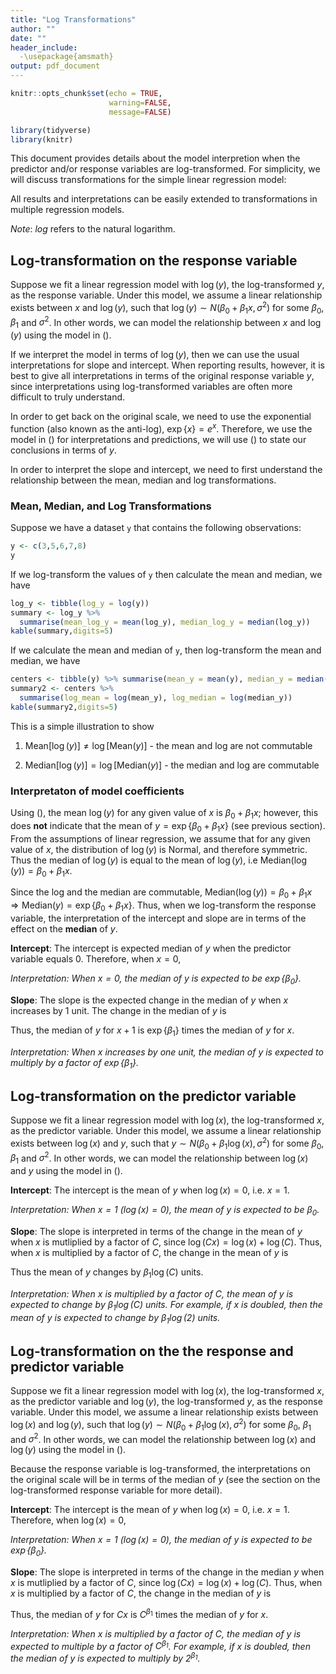 ```yaml
---
title: "Log Transformations"
author: ""
date: ""
header_include: 
  -\usepackage{amsmath}
output: pdf_document
---
```


```r
knitr::opts_chunk$set(echo = TRUE,
                      warning=FALSE,
                      message=FALSE)
```


```r
library(tidyverse)
library(knitr)
```

This document provides details about the model interpretion when the predictor and/or response variables are log-transformed. For simplicity, we will discuss transformations for the simple linear regression model: 

\begin{equation}
\label{orig}
y = \beta_0 + \beta_1 x
\end{equation}


All results and interpretations can be easily extended to transformations in multiple regression models.

*Note*: *log* refers to the natural logarithm. 

## Log-transformation on the response variable

Suppose we fit a linear regression model with $\log(y)$, the log-transformed $y$, as the response variable. Under this model, we assume a linear relationship exists between $x$ and $\log(y)$, such that $\log(y) \sim N(\beta_0 + \beta_1 x, \sigma^2)$ for some $\beta_0$, $\beta_1$ and $\sigma^2$. In other words, we can model the relationship between $x$ and $\log(y)$ using the model in (\ref{log-y}).

\begin{equation}
\label{log-y}
\log(y) = \beta_0 + \beta_1 x
\end{equation}

If we interpret the model in terms of $\log(y)$, then we can use the usual interpretations for slope and intercept. When reporting results, however, it is best to give all interpretations in terms of the original response variable $y$, since interpretations using log-transformed variables are often more difficult to truly understand.

In order to get back on the original scale, we need to use the exponential function (also known as the anti-log), $\exp\{x\} = e^x$. Therefore, we use the model in (\ref{log-y}) for interpretations and predictions, we will use (\ref{exp-y}) to state our conclusions in terms of $y$.

\begin{equation}
\label{exp-y}
\begin{aligned}
&\exp\{\log(y)\} = \exp\{\beta_0 + \beta_1 x\} \\[10pt]
\Rightarrow &y = \exp\{\beta_0 + \beta_1 x\} \\[10pt]
\Rightarrow &y = \exp\{\beta_0\}\exp\{\beta_1 x\}
\end{aligned}
\end{equation}

In order to interpret the slope and intercept, we need to first understand the relationship between the mean, median and log transformations.

### Mean, Median, and Log Transformations 

Suppose we have a dataset `y` that contains the following observations:

```r
y <- c(3,5,6,7,8)
y
```

If we log-transform the values of `y` then calculate the mean and median, we have
 
```r
log_y <- tibble(log_y = log(y))
summary <- log_y %>% 
  summarise(mean_log_y = mean(log_y), median_log_y = median(log_y))
kable(summary,digits=5)
```

If we calculate the mean and median of `y`, then log-transform the mean and median, we have

```r
centers <- tibble(y) %>% summarise(mean_y = mean(y), median_y = median(y))
summary2 <- centers %>% 
  summarise(log_mean = log(mean_y), log_median = log(median_y))
kable(summary2,digits=5)
```

This is a simple illustration to show 

1. $\text{Mean}[{\log(y)}] \neq \log[\text{Mean}(y)]$ - the mean and log are not commutable

2. $\text{Median}[\log(y)] = \log[\text{Median}(y)]$ - the median and log are commutable

### Interpretaton of model coefficients

Using (\ref{log-y}), the mean $\log(y)$ for any given value of $x$ is $\beta_0 + \beta_1 x$; however, this does **not** indicate that the mean of $y = \exp\{\beta_0 + \beta_1 x\}$ (see previous section). From the assumptions of linear regression, we assume that for any given value of $x$, the distribution of $\log(y)$ is Normal, and therefore symmetric. Thus the median of $\log(y)$ is equal to the mean of $\log(y)$, i.e $\text{Median}(\log(y)) = \beta_0 + \beta_1 x$. 

Since the log and the median are commutable, $\text{Median}(\log(y)) = \beta_0 + \beta_1 x \Rightarrow \text{Median}(y) = \exp\{\beta_0 + \beta_1 x\}$. Thus, when we log-transform the response variable, the interpretation of the intercept and slope are in terms of the effect on the **median** of $y$. 

**Intercept**: The intercept is expected median of $y$ when the predictor variable equals 0. Therefore, when $x=0$, 

\begin{equation}
\begin{aligned}
&\log(y) = \beta_0 + \beta_1 \times 0 = \beta_0 \\[10pt]
\Rightarrow &y = \exp\{\beta_0\}
\end{aligned}
\end{equation}

*Interpretation: When $x=0$, the median of $y$ is expected to be $\exp\{\beta_0\}$.*

**Slope**: The slope is the expected change in the median of $y$ when $x$ increases by 1 unit. The change in the median of $y$ is

\begin{equation}
\exp\{[\beta_0 + \beta_1 (x+1)] - [\beta_0 + \beta_1 x]\} = \frac{\exp\{\beta_0 + \beta_1 (x+1)\}}{\exp\{\beta_0 + \beta_1 x\}} = \frac{\exp\{\beta_0\}\exp\{\beta_1 x\}\exp\{\beta_1\}}{\exp\{\beta_0\}\exp\{\beta_1 x\}} = \exp\{\beta_1\}
\end{equation}

Thus, the median of $y$ for $x+1$ is $\exp\{\beta_1\}$ times the median of $y$ for $x$.  

*Interpretation: When $x$ increases by one unit, the median of $y$ is expected to multiply by a factor of $\exp\{\beta_1\}$.*

## Log-transformation on the predictor variable 

Suppose we fit a linear regression model with $\log(x)$, the log-transformed $x$, as the predictor variable. Under this model, we assume a linear relationship exists between $\log(x)$ and $y$, such that $y \sim N(\beta_0 + \beta_1 \log(x), \sigma^2)$ for some $\beta_0$, $\beta_1$ and $\sigma^2$. In other words, we can model the relationship between $\log(x)$ and $y$ using the model in (\ref{log-x}).

\begin{equation}
\label{log-x}
y = \beta_0 + \beta_1 \log(x)
\end{equation}

**Intercept**: The intercept is the mean of $y$ when $\log(x) = 0$, i.e. $x = 1$. 

*Interpretation: When $x = 1$ $(\log(x) = 0)$, the mean of $y$ is expected to be $\beta_0$.*

**Slope**: The slope is interpreted in terms of the change in the mean of $y$ when $x$ is mutliplied by a factor of $C$, since $\log(Cx) = \log(x) + \log(C)$. Thus, when $x$ is multiplied by a factor of $C$, the change in the mean of $y$ is 

\begin{equation}
\begin{aligned}
[\beta_0 + \beta_1 \log(Cx)] - [\beta_0 + \beta_1 \log(x)] &= \beta_1 [\log(Cx) - \log(x)] \\[10pt] 
& = \beta_1[\log(C) + \log(x) - \log(x)] \\[10pt] 
& = \beta_1 \log(C)
\end{aligned}
\end{equation}

Thus the mean of $y$ changes by $\beta_1 \log(C)$ units. 

*Interpretation: When $x$ is multiplied by a factor of $C$, the mean of $y$ is expected to change by $\beta_1 \log(C)$ units. For example, if $x$ is doubled, then the mean of $y$ is expected to change by $\beta_1 \log(2)$ units.*

## Log-transformation on the the response and predictor variable

Suppose we fit a linear regression model with $\log(x)$, the log-transformed $x$, as the predictor variable and $\log(y)$, the log-transformed $y$, as the response variable. Under this model, we assume a linear relationship exists between $\log(x)$ and $\log(y)$, such that $\log(y) \sim N(\beta_0 + \beta_1 \log(x), \sigma^2)$ for some $\beta_0$, $\beta_1$ and $\sigma^2$. In other words, we can model the relationship between $\log(x)$ and $\log(y)$ using the model in (\ref{log-x-y}).

\begin{equation}
\label{log-x-y}
\log(y) = \beta_0 + \beta_1 \log(x)
\end{equation}

Because the response variable is log-transformed, the interpretations on the original scale will be in terms of the median of $y$ (see the section on the log-transformed response variable for more detail).

**Intercept**: The intercept is the mean of $y$ when $\log(x) = 0$, i.e. $x = 1$.  Therefore, when $\log(x) = 0$, 

\begin{equation}
\begin{aligned}
&\log(y) = \beta_0 + \beta_1 \times 0 = \beta_0 \\[10pt]
\Rightarrow &y = \exp\{\beta_0\}
\end{aligned}
\end{equation}

*Interpretation: When $x = 1$ $(\log(x) = 0)$, the median of $y$ is expected to be $\exp\{\beta_0\}$.*

**Slope**: The slope is interpreted in terms of the change in the median $y$ when $x$ is mutliplied by a factor of $C$, since $\log(Cx) = \log(x) + \log(C)$. Thus, when $x$ is multiplied by a factor of $C$, the change in the median of $y$ is 

\begin{equation}
\begin{aligned}
\exp\{[\beta_0 + \beta_1 \log(Cx)] - [\beta_0 + \beta_1 \log(x)]\} &= 
\exp\{\beta_1 [\log(Cx) - \log(x)]\} \\[10pt] 
& = \exp\{\beta_1[\log(C) + \log(x) - \log(x)]\} \\[10pt] 
& = \exp\{\beta_1 \log(C)\} = C^{\beta_1}
\end{aligned}
\end{equation}

Thus, the median of $y$ for $Cx$ is $C^{\beta_1}$ times the median of $y$ for $x$.  

*Interpretation: When $x$ is multiplied by a factor of $C$, the median of $y$ is expected to multiple by a factor of $C^{\beta_1}$. For example, if $x$ is doubled, then the median of $y$ is expected to multiply by $2^{\beta_1}$.*








